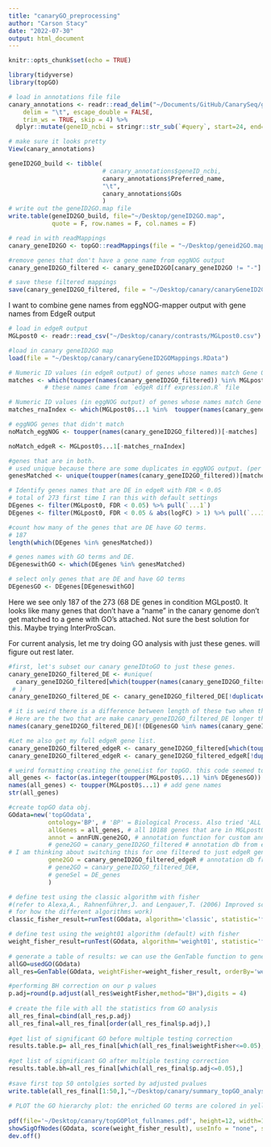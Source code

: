 ```yaml
---
title: "canaryGO_preprocessing"
author: "Carson Stacy"
date: "2022-07-30"
output: html_document
---
```


```r
knitr::opts_chunk$set(echo = TRUE)
```

```r
library(tidyverse)
library(topGO)
```


```r
# load in annotations file file
canary_annotations <- readr::read_delim("~/Documents/GitHub/CanarySeq/geneAnnotations/eggNOG-mapper-v2/canary.annotations.tsv", 
    delim = "\t", escape_double = FALSE, 
    trim_ws = TRUE, skip = 4) %>%
  dplyr::mutate(geneID_ncbi = stringr::str_sub(`#query`, start=24, end= 37))#make new column that is just the ncbi geneID

# make sure it looks pretty
View(canary_annotations)
```

```r
geneID2GO_build <- tibble(
                          # canary_annotations$geneID_ncbi,
                          canary_annotations$Preferred_name,
                          "\t",
                          canary_annotations$GOs
                          )
# write out the geneID2GO.map file
write.table(geneID2GO_build, file="~/Desktop/geneID2GO.map",
            quote = F, row.names = F, col.names = F)

# read in with readMappings
canary_geneID2GO <- topGO::readMappings(file = "~/Desktop/geneid2GO.map")

#remove genes that don't have a gene name from eggNOG output
canary_geneID2GO_filtered <- canary_geneID2GO[canary_geneID2GO != "-"]

# save these filtered mappings
save(canary_geneID2GO_filtered, file = "~/Desktop/canary/canaryGeneID2GOMappings.RData")
```


I want to combine gene names from eggNOG-mapper output with gene names from EdgeR output
```r
# load in edgeR output
MGLpost0 <- readr::read_csv("~/Desktop/canary/contrasts/MGLpost0.csv")

#load in canary geneID2GO map
load(file = "~/Desktop/canary/canaryGeneID2GOMappings.RData")

# Numeric ID values (in edgeR output) of genes whose names match Gene Ontology Estimates with edgeR output gene names
matches <- which(toupper(names(canary_geneID2GO_filtered)) %in% MGLpost0$...1)
          # these names came from `edgeR diff expression.R` file

# Numeric ID values (in eggNOG output) of genes whose names match Gene Ontology Estimates with edgeR output gene names
matches_rnaIndex <- which(MGLpost0$...1 %in%  toupper(names(canary_geneID2GO_filtered)))

```

```r
# eggNOG genes that didn't match
noMatch_eggNOG <- toupper(names(canary_geneID2GO_filtered))[-matches]

noMatch_edgeR <- MGLpost0$...1[-matches_rnaIndex]
```

```r
#genes that are in both.
# used unique because there are some duplicates in eggNOG output. (per isoform)
genesMatched <- unique(toupper(names(canary_geneID2GO_filtered))[matches])

# Identify genes names that are DE in edgeR with FDR < 0.05
# total of 273 first time I ran this with default settings
DEgenes <- filter(MGLpost0, FDR < 0.05) %>% pull(`...1`)
DEgenes <- filter(MGLpost0, FDR < 0.05 & abs(logFC) > 1) %>% pull(`...1`)

#count how many of the genes that are DE have GO terms.
# 187
length(which(DEgenes %in% genesMatched))

# genes names with GO terms and DE.
DEgeneswithGO <- which(DEgenes %in% genesMatched)

# select only genes that are DE and have GO terms
DEgenesGO <- DEgenes[DEgeneswithGO]
```
Here we see only 187 of the 273 $(68%%)$ DE genes in condition MGLpost0. It looks like many genes that don't have a "name" in the canary genome don't get matched to a gene with GO's attached. Not sure the best solution for this. Maybe trying InterProScan.

For current analysis, let me try doing GO analysis with just these genes. will figure out rest later.

```r
#first, let's subset our canary geneIDtoGO to just these genes.
canary_geneID2GO_filtered_DE <- #unique(
  canary_geneID2GO_filtered[which(toupper(names(canary_geneID2GO_filtered)) %in% DEgenesGO)] 
 # )
canary_geneID2GO_filtered_DE <- canary_geneID2GO_filtered_DE[!duplicated(canary_geneID2GO_filtered_DE)]

# it is weird there is a difference between length of these two when there shouldn't be. 
# Here are the two that are make canary_geneID2GO_filtered_DE longer than DEgenesGO
names(canary_geneID2GO_filtered_DE)[!(DEgenesGO %in% names(canary_geneID2GO_filtered_DE))]

#Let me also get my full edgeR gene list.
canary_geneID2GO_filtered_edgeR <- canary_geneID2GO_filtered[which(toupper(names(canary_geneID2GO_filtered)) %in% genesMatched)] 
canary_geneID2GO_filtered_edgeR <- canary_geneID2GO_filtered_edgeR[!duplicated(canary_geneID2GO_filtered_edgeR)]

# weird formatting creating the geneList for topGO. this code seemed to work for me.
all_genes <- factor(as.integer(toupper(MGLpost0$...1) %in% DEgenesGO)) # create 0 1 factors.
names(all_genes) <- toupper(MGLpost0$...1) # add gene names
str(all_genes)
```

```r
#create topGO data obj.
GOdata=new('topGOdata', 
           ontology='BP', # 'BP' = Biological Process. Also tried 'ALL' but doesn't work.
           allGenes = all_genes, # all 10188 genes that are in MGLpost0 data from edgeR. factor=1 for those that are DE.
           annot = annFUN.gene2GO, # annotation function for custom annotation
           # gene2GO = canary_geneID2GO_filtered # annotation db from eggNOG output.
# I am thinking about switching this for one filtered to just edgeR genes:
           gene2GO = canary_geneID2GO_filtered_edgeR # annotation db from eggNOG output filtered down to just genes in both edgeR and eggNOG.
           # gene2GO = canary_geneID2GO_filtered_DE#, 
           # geneSel = DE_genes
           )
```

```r
# define test using the classic algorithm with fisher 
#(refer to Alexa,A., Rahnenführer,J. and Lengauer,T. (2006) Improved scoring of functional groups from gene expression data by decorrelating GO graph structure. Bioinformatics, 22, 1600–1607.
# for how the different algorithms work)
classic_fisher_result=runTest(GOdata, algorithm='classic', statistic='fisher')
```

```r
# define test using the weight01 algorithm (default) with fisher
weight_fisher_result=runTest(GOdata, algorithm='weight01', statistic='fisher') 
 
# generate a table of results: we can use the GenTable function to generate a summary table with the results from tests applied to the topGOdata object.
allGO=usedGO(GOdata)
all_res=GenTable(GOdata, weightFisher=weight_fisher_result, orderBy='weightFisher', topNodes=length(allGO))

#performing BH correction on our p values
p.adj=round(p.adjust(all_res$weightFisher,method="BH"),digits = 4)
 
# create the file with all the statistics from GO analysis
all_res_final=cbind(all_res,p.adj)
all_res_final=all_res_final[order(all_res_final$p.adj),]
 
#get list of significant GO before multiple testing correction
results.table.p= all_res_final[which(all_res_final$weightFisher<=0.05),]
 
#get list of significant GO after multiple testing correction
results.table.bh=all_res_final[which(all_res_final$p.adj<=0.05),]
 
#save first top 50 ontolgies sorted by adjusted pvalues
write.table(all_res_final[1:50,],"~/Desktop/canary/summary_topGO_analysis.csv",sep=",",quote=FALSE,row.names=FALSE)
 
# PLOT the GO hierarchy plot: the enriched GO terms are colored in yellow/red according to significance level
 
pdf(file='~/Desktop/canary/topGOPlot_fullnames.pdf', height=12, width=12, paper='special', pointsize=18)
showSigOfNodes(GOdata, score(weight_fisher_result), useInfo = "none", sigForAll=FALSE, firstSigNodes=2,.NO.CHAR=50)
dev.off()
```